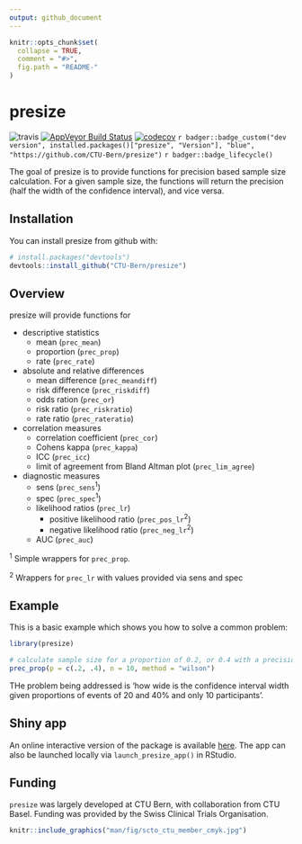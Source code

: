 ```yaml
---
output: github_document
---
```


<!-- README.md is generated from README.Rmd. Please edit that file -->

```r
knitr::opts_chunk$set(
  collapse = TRUE,
  comment = "#>",
  fig.path = "README-"
)
```

# presize
![travis](https://travis-ci.com/CTU-Bern/presize.svg?branch=master) 
[![AppVeyor Build Status](https://ci.appveyor.com/api/projects/status/github/CTU-Bern/presize?branch=master&svg=true)](https://ci.appveyor.com/project/CTU-Bern/presize) [![codecov](https://codecov.io/github/CTU-Bern/presize/branch/master/graphs/badge.svg)](https://codecov.io/github/CTU-Bern/presize)
`r badger::badge_custom("dev version", installed.packages()["presize", "Version"], "blue", "https://github.com/CTU-Bern/presize")` 
`r badger::badge_lifecycle()`

The goal of presize is to provide functions for precision based sample size calculation. For a given sample size, the functions will return the precision (half the width of the confidence interval), and vice versa.

## Installation

You can install presize from github with:

```r
# install.packages("devtools")
devtools::install_github("CTU-Bern/presize")
```

## Overview
presize will provide functions for

* descriptive statistics
    + mean (`prec_mean`)
    + proportion (`prec_prop`)
    + rate (`prec_rate`)
  
* absolute and relative differences
    + mean difference (`prec_meandiff`)
    + risk difference (`prec_riskdiff`)
    + odds ration (`prec_or`)
    + risk ratio (`prec_riskratio`)
    + rate ratio (`prec_rateratio`)
<!--    + hazard ratio -->
  
* correlation measures
    + correlation coefficient (`prec_cor`)
    + Cohens kappa (`prec_kappa`)
    + ICC (`prec_icc`)
    + limit of agreement from Bland Altman plot (`prec_lim_agree`)
  
* diagnostic measures
    + sens (`prec_sens`<sup>1</sup>)
    + spec (`prec_spec`<sup>1</sup>)
    + likelihood ratios (`prec_lr`)
      + positive likelihood ratio (`prec_pos_lr`<sup>2</sup>)
      + negative likelihood ratio (`prec_neg_lr`<sup>2</sup>)
    + AUC (`prec_auc`)
    
<sup>1</sup> Simple wrappers for `prec_prop`.

<sup>2</sup> Wrappers for `prec_lr` with values provided via sens and spec

## Example

This is a basic example which shows you how to solve a common problem:

```r
library(presize)

# calculate sample size for a proportion of 0.2, or 0.4 with a precision of 0.2
prec_prop(p = c(.2, .4), n = 10, method = "wilson")
```

THe problem being addressed is 'how wide is the confidence interval width given proportions of events of 20 and 40% and only 10 participants'.


## Shiny app

An online interactive version of the package is available [here](https://ctu-bern.shinyapps.io/presize). The app can also be launched locally via `launch_presize_app()` in RStudio.

## Funding

`presize` was largely developed at CTU Bern, with collaboration from CTU Basel. Funding was provided by the Swiss Clinical Trials Organisation.

```r
knitr::include_graphics("man/fig/scto_ctu_member_cmyk.jpg")
```

<!-- ![](man/fig/scto_ctu_member_cmyk.jpg) -->
